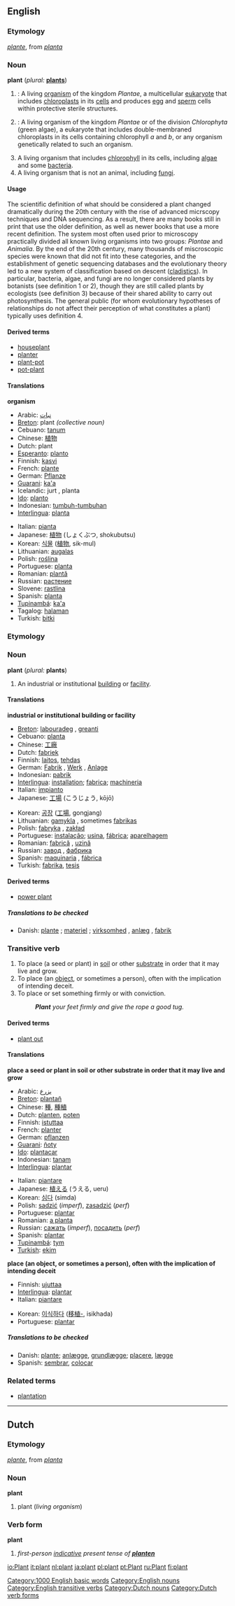 ==English==
{{wikipedia}}

===Etymology===
{{F.}} ''[[plante]]'', from {{L.}} ''[[planta]]''

===Noun===
'''plant''' (''plural:'' '''[[plants]]''')

#{{botany}}: A living [[organism]] of the kingdom ''Plantae'', a multicellular [[eukaryote]] that includes [[chloroplast]]s in its [[cell]]s and produces [[egg]] and [[sperm]] cells within protective sterile structures.
#{{botany}}: A living organism of the kingdom ''Plantae'' or of the division ''Chlorophyta'' (green algae), a eukaryote that includes double-membraned chloroplasts in its cells containing chlorophyll ''a'' and ''b'', or any organism genetically related to such an organism. 
#A living organism that includes [[chlorophyll]] in its cells, including [[alga]]e and some [[bacteria]].
#A living organism that is not an animal, including [[fungi]].

====Usage====
The scientific definition of what should be considered a plant changed dramatically during the 20th century with the rise of advanced micrscopy techniques and DNA sequencing.  As a result, there are many books still in print that use the older definition, as well as newer books that use a more recent definition. The system most often used prior to microscopy practically divided all known living organisms into two groups: ''Plantae'' and ''Animalia''. By the end of the 20th century, many thousands of miscroscopic species were known that did not fit into these categories, and the establishment of genetic sequencing databases and the evolutionary theory led to a new system of classification based on descent ([[cladistics]]). In particular, bacteria, algae, and fungi are no longer considered plants by botanists (see definition 1 or 2), though they are still called plants by ecologists (see definition 3) because of their shared ability to carry out photosynthesis.  The general public (for whom evolutionary hypotheses of relationships do not affect their perception of what constitutes a plant) typically uses definition 4.

====Derived terms====
*[[houseplant]]
*[[planter]]
*[[plant-pot]]
*[[pot-plant]]

====Translations====

'''organism'''
{{top}}
*Arabic: [[نبات]] 
*[[Breton]]: plant ''(collective noun)''
*Cebuano: [[tanum]]
*Chinese: [[植物]]
*Dutch: plant {{m}}
*[[Esperanto]]: [[planto]]
*Finnish: [[kasvi]]
*French: [[plante]] {{f}}
*German: [[Pflanze]] {{f}}
*[[Guarani]]: [[ka'a]]
*Icelandic: jurt {{f}}, planta {{f}}
*[[Ido]]: [[planto]]
*Indonesian: [[tumbuh-tumbuhan]]
*[[Interlingua]]: [[planta]]
{{mid}}
*Italian: [[pianta]] {{f}}
*Japanese: [[植物]] (しょくぶつ, shokubutsu)
*Korean: [[식물]] ([[植物]], sik-mul)
*Lithuanian: [[augalas]] {{m}}
*Polish: [[roślina]] {{f}}
*Portuguese: [[planta]] {{f}}
*Romanian: [[plantă]]
*Russian: [[растение]] {{n}}
*Slovene: [[rastlina]] {{f}}
*Spanish: [[planta]] {{f}}
*[[Tupinambá]]: [[ka'a]]
*Tagalog: [[halaman]] 
*Turkish: [[bitki]]
{{bottom}}

===Etymology===
<!--etystub-->

===Noun===
'''plant''' (''plural:'' '''plants''')

#An industrial or institutional [[building]] or [[facility]].
<!--how does this differ from the first def?
#An industrial [[installation]], [[site]]
-->

====Translations====

'''industrial or institutional building or facility'''
{{top}}
*[[Breton]]: [[labouradeg]] {{f}}, [[greanti]] {{m}}
*Cebuano: [[planta]]
*Chinese: [[工廠]]
*Dutch: [[fabriek]]
*Finnish: [[laitos]], [[tehdas]]
*German: [[Fabrik]] {{f}}, [[Werk]] {{n}}, [[Anlage]] {{f}}
*Indonesian: [[pabrik]]
*[[Interlingua]]: [[installation]]; [[fabrica]]; [[machineria]]
*Italian: [[impianto]] {{m}}
*Japanese: [[工場]] (こうじょう, kōjō)
{{mid}}
*Korean: [[공장]] ([[工場]], gongjang)
*Lithuanian: [[gamykla]] {{f}}, sometimes [[fabrikas]] {{m}}
*Polish: [[fabryka]] {{f}}, [[zakład]] {{m}}
*Portuguese: [[instalação]]; [[usina]], [[fábrica]]; [[aparelhagem]]
*Romanian: [[fabrică]] {{f}}, [[uzină]] {{f}}
*Russian: [[завод]] {{m}}, [[фабрика]] {{f}}
*Spanish: [[maquinaria]] {{f}}, [[fábrica]] {{f}}
*Turkish: [[fabrika]], [[tesis]]
{{bottom}}

<!--How does this differ from the first def?
'''industrial installation or site''
*Chinese: [[組裝]]
*Dutch: [[site#Dutch|site]] {{m}}, [[bedrijf]] ''n', [[centrale]] {{f}}
-->

====Derived terms====
*[[power plant]]

=====Translations to be checked=====
<!--Remove this section once all of the translations below have been moved into the tables above.-->
{{checktrans}}

*Danish: [[plante]] {{c}}; [[materiel]] {{n}}; [[virksomhed]] {{c}}, [[anlæg]] {{n}}, [[fabrik]] {{c}}

===Transitive verb===
{{en-infl-reg-consonant|plant||}}

#To place (a seed or plant) in [[soil]] or other [[substrate]] in order that it may live and grow.
#To place (an [[object]], or sometimes a person), often with the implication of intending deceit.
#To place or set something firmly or with conviction.
#:'''''Plant''' your feet firmly and give the rope a good tug.''

====Derived terms====
*[[plant out]]

====Translations====

'''place a seed or plant in soil or other substrate in order that it may live and grow'''
{{top}}
*Arabic: [[يزرع]]
*[[Breton]]: [[plantañ]]
*Chinese: [[種]], [[種稙]]
*Dutch: [[planten]], [[poten]]
*Finnish: [[istuttaa]]
*French: [[planter]]
*German: [[pflanzen]]
*[[Guarani]]: [[ñoty]]
*[[Ido]]: [[plantacar]]
*Indonesian: [[tanam]]
*[[Interlingua]]: [[plantar]]
{{mid}}
*Italian: [[piantare]]
*Japanese: [[植える]] (うえる, ueru)
*Korean: [[심다]] (simda)
*Polish: [[sadzić]] (''imperf''), [[zasadzić]] (''perf'')
*Portuguese: [[plantar]]
*Romanian: [[a planta]]
*Russian: [[сажать]] (''imperf''), [[посадить]] (''perf'')
*Spanish: [[plantar]]
*[[Tupinambá]]: [[tym]]
*[[Turkish]]: [[ekim]]
{{bottom}}

'''place (an object, or sometimes a person), often with the implication of intending deceit'''
{{top}}
*Finnish: [[ujuttaa]]
*[[Interlingua]]: [[plantar]]
*Italian: [[piantare]]
{{mid}}
*Korean: [[이식하다]] ([[移植-]], isikhada)
*Portuguese: [[plantar]]
{{bottom}}

=====Translations to be checked=====
<!--Remove this section once all of the translations below have been moved into the tables above.-->
{{checktrans}}

*Danish: [[plante]]; [[anlægge]], [[grundlægge]]; [[placere]], [[lægge]]
*Spanish: [[sembrar]], [[colocar]]

===Related terms===
*[[plantation]]

[[Category:1000 English basic words]]

----

==Dutch==
===Etymology===
{{F.}} ''[[plante]]'', from {{L.}} ''[[planta]]''

===Noun===
'''plant''' {{m}}

#plant (''living organism'')

===Verb form===
'''plant'''

#''first-person [[indicative]] present tense of '''[[planten]]'''''

[[Category:English nouns]]
[[Category:English transitive verbs]]
[[Category:Dutch nouns]]
[[Category:Dutch verb forms]]

[[io:Plant]]
[[it:plant]]
[[nl:plant]]
[[ja:plant]]
[[pl:plant]]
[[pt:Plant]]
[[ru:Plant]]
[[fi:plant]]